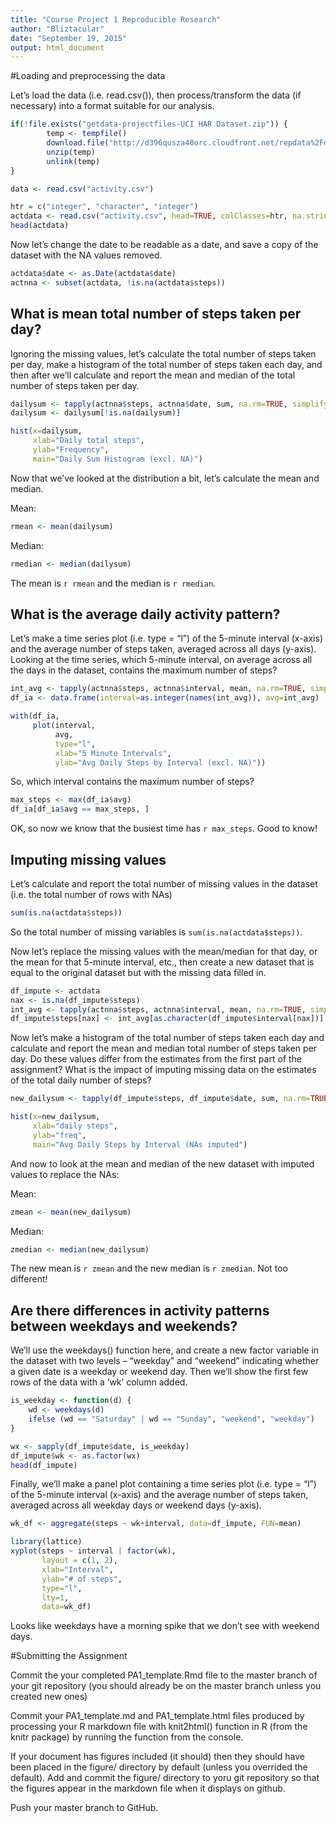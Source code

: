 ```yaml
---
title: "Course Project 1 Reproducible Research"
author: "Bliztacular"
date: "September 19, 2015"
output: html_document
---
```


#Loading and preprocessing the data

Let's load the data (i.e. read.csv()), then process/transform the data (if necessary) into a format suitable for our analysis.  

```r
if(!file.exists("getdata-projectfiles-UCI HAR Dataset.zip")) {
        temp <- tempfile()
        download.file("http://d396qusza40orc.cloudfront.net/repdata%2Fdata%2Factivity.zip",temp)
        unzip(temp)
        unlink(temp)
}

data <- read.csv("activity.csv")
```


```r
htr = c("integer", "character", "integer")
actdata <- read.csv("activity.csv", head=TRUE, colClasses=htr, na.strings="NA")
head(actdata)
```

Now let's change the date to be readable as a date, and save a copy of the dataset with the NA values removed.  

```r
actdata$date <- as.Date(actdata$date)
actnna <- subset(actdata, !is.na(actdata$steps))
```


## What is mean total number of steps taken per day?

Ignoring the missing values, let's calculate the total number of steps taken per day, make a histogram of the total number of steps taken each day, and then after we'll calculate and report the mean and median of the total number of steps taken per day.  

```r
dailysum <- tapply(actnna$steps, actnna$date, sum, na.rm=TRUE, simplify=T)
dailysum <- dailysum[!is.na(dailysum)]

hist(x=dailysum,
     xlab="Daily total steps",
     ylab="Frequency",
     main="Daily Sum Histogram (excl. NA)")
```

Now that we've looked at the distribution a bit, let's calculate the mean and median.  

Mean:
```r
rmean <- mean(dailysum)
```
Median:
```r
rmedian <- median(dailysum)
```

The mean is `r rmean` and the median is `r rmedian`. 

## What is the average daily activity pattern?

Let's make a time series plot (i.e. type = "l") of the 5-minute interval (x-axis) and the average number of steps taken, averaged across all days (y-axis). Looking at the time series, which 5-minute interval, on average across all the days in the dataset, contains the maximum number of steps?  

```r
int_avg <- tapply(actnna$steps, actnna$interval, mean, na.rm=TRUE, simplify=T)
df_ia <- data.frame(interval=as.integer(names(int_avg)), avg=int_avg)

with(df_ia,
     plot(interval,
          avg,
          type="l",
          xlab="5 Minute Intervals",
          ylab="Avg Daily Steps by Interval (excl. NA)"))
```

So, which interval contains the maximum number of steps?  
```r
max_steps <- max(df_ia$avg)
df_ia[df_ia$avg == max_steps, ]
```

OK, so now we know that the busiest time has `r max_steps`. Good to know!  


## Imputing missing values  

Let's calculate and report the total number of missing values in the dataset (i.e. the total number of rows with NAs)  
```r
sum(is.na(actdata$steps))
```

So the total number of missing variables is `sum(is.na(actdata$steps))`.  

Now let's replace the missing values with the mean/median for that day, or the mean for that 5-minute interval, etc., then create a new dataset that is equal to the original dataset but with the missing data filled in.  

```r
df_impute <- actdata
nax <- is.na(df_impute$steps)
int_avg <- tapply(actnna$steps, actnna$interval, mean, na.rm=TRUE, simplify=T)
df_impute$steps[nax] <- int_avg[as.character(df_impute$interval[nax])]
```

Now let's make a histogram of the total number of steps taken each day and calculate and report the mean and median total number of steps taken per day. Do these values differ from the estimates from the first part of the assignment? What is the impact of imputing missing data on the estimates of the total daily number of steps?  

```r
new_dailysum <- tapply(df_impute$steps, df_impute$date, sum, na.rm=TRUE, simplify=T)

hist(x=new_dailysum,
     xlab="daily steps",
     ylab="freq",
     main="Avg Daily Steps by Interval (NAs imputed")
```

And now to look at the mean and median of the new dataset with imputed values to replace the NAs:

Mean:  
```r
zmean <- mean(new_dailysum)
```

Median:  
```r
zmedian <- median(new_dailysum)
```

The new mean is `r zmean` and the new median is `r zmedian`. Not too different!

## Are there differences in activity patterns between weekdays and weekends?

We'll use the weekdays() function here, and create a new factor variable in the dataset with two levels – “weekday” and “weekend” indicating whether a given date is a weekday or weekend day.  Then we'll show the first few rows of the data with a 'wk' column added.

```r
is_weekday <- function(d) {
    wd <- weekdays(d)
    ifelse (wd == "Saturday" | wd == "Sunday", "weekend", "weekday")
}

wx <- sapply(df_impute$date, is_weekday)
df_impute$wk <- as.factor(wx)
head(df_impute)
```


Finally, we'll make a panel plot containing a time series plot (i.e. type = "l") of the 5-minute interval (x-axis) and the average number of steps taken, averaged across all weekday days or weekend days (y-axis). 

```r
wk_df <- aggregate(steps ~ wk+interval, data=df_impute, FUN=mean)

library(lattice)
xyplot(steps ~ interval | factor(wk),
       layout = c(1, 2),
       xlab="Interval",
       ylab="# of steps",
       type="l",
       lty=1,
       data=wk_df)
```

Looks like weekdays have a morning spike that we don't see with weekend days. 

#Submitting the Assignment  

Commit the your completed PA1_template.Rmd file to the master branch of your git repository (you should already be on the master branch unless you created new ones)  

Commit your PA1_template.md and PA1_template.html files produced by processing your R markdown file with knit2html() function in R (from the knitr package) by running the function from the console.  

If your document has figures included (it should) then they should have been placed in the figure/ directory by default (unless you overrided the default). Add and commit the figure/ directory to yoru git repository so that the figures appear in the markdown file when it displays on github.  

Push your master branch to GitHub.  

